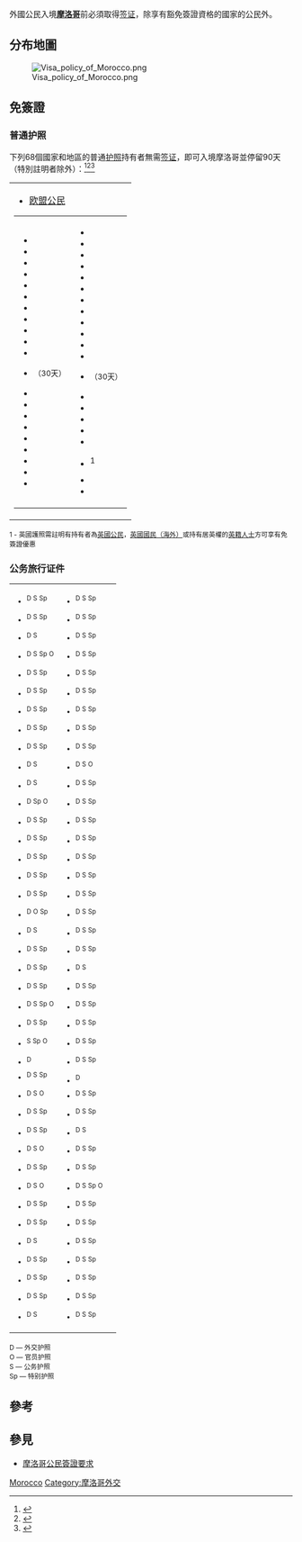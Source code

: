 外國公民入境'''[[摩洛哥|摩洛哥]]'''前必須取得[[签证|签证]]，除享有豁免簽證資格的國家的公民外。

==分布地圖==

[[File:Visa_policy_of_Morocco.png|thumb]]

==免簽證==
===普通护照===
下列68個國家和地區的普通[[护照|护照]]持有者無需[[签证|签证]]，即可入境摩洛哥並停留90天（特別註明者除外）：<ref>{{cite web|url=http://www.diplomatie.ma/Conseilsauxvoyageurs/tabid/156/language/en-US/Default.aspx|title=Formalités et procédures pour les visiteurs internationaux|publisher=Ministry of Foreign Affairs and Cooperation, Kingdom of Morocco|accessdate=27 Aug 2010|language=fr|archive-url=https://web.archive.org/web/20140326090947/http://www.diplomatie.ma/Conseilsauxvoyageurs/tabid/156/language/en-US/Default.aspx|archive-date=2014-03-26|dead-url=yes}}</ref><ref>{{cite web|url=http://www.moroccanconsulate.com/visa.cfm|title=Visa information|publisher=Consulate-General of Morocco, New York|accessdate=29 Sep 2013|archive-url=https://web.archive.org/web/20190517203847/http://www.moroccanconsulate.com/visa.cfm|archive-date=2019-05-17|dead-url=yes}}</ref><ref>{{Timatic Visa Policy|country=MA|accessdate=1 April 2017}}</ref>

{|style=" {{border-radius|1em}} {{box-shadow|0.1em|0.1em|0.5em|rgba(0,0,0,0.75)}}; background-color: white; border: 1px solid white; padding: 5px;"
|- style="vertical-align:top;"
|
*{{flagicon|European Union}} [[欧盟公民|欧盟公民]]
{|
|
*{{flag|Algeria}}
*{{flag|Andorra}}
*{{flag|Argentina}}
*{{flag|Australia}}
*{{flag|Bahrain}}
*{{flag|Brazil}}
*{{flag|Canada}}
*{{flag|Chile}}
*{{flag|China}}
*{{flag|Dominican Republic}}
*{{flag|Gabon}}
*{{flag|Hong Kong}}<small>（30天）</small>
*{{flag|Iceland}}
*{{flag|Indonesia}}
*{{flag|Ivory Coast}}
*{{flag|Japan}}
*{{flag|Kuwait}}
*{{flag|Liechtenstein}}
*{{flag|Macau}}
*{{flag|Malaysia}} 
*{{flag|Mexico}}
|valign=top|
*{{flag|Monaco}}
*{{flag|New Zealand}}
*{{flag|Niger}}
*{{flag|Norway}}
*{{flag|Oman}}
*{{flag|Peru}}
*{{flag|Philippines}}
*{{flag|Qatar}}
*{{flag|Russia}}
*{{flag|San Marino}}
*{{flag|Saudi Arabia}}
*{{flag|Senegal}}
*{{flag|Singapore}}<small>（30天）</small>
*{{flag|South Korea}}
*{{flag|Switzerland}}
*{{flag|Tunisia}}
*{{flag|Turkey}}
*{{flag|United Arab Emirates}}
*{{flag|United Kingdom}}<sup>1</sup>
*{{flag|United States}}
*{{flag|Venezuela}}
|}
|}
<sub>1 - 英國護照需註明有持有者為[[英國公民|英國公民]]，[[英國國民（海外）|英國國民（海外）]]或持有居英權的[[英籍人士|英籍人士]]方可享有免簽證優惠</sub>

=== 公务旅行证件 ===
{|style=" {{border-radius|1em}} {{box-shadow|0.1em|0.1em|0.5em|rgba(0,0,0,0.75)}}; background-color: white; border: 1px solid white; padding: 5px;"
|- style="vertical-align:top;"
|
<small>
*{{flag|Albania}} <sup>D</sup> <sup>S</sup> <sup>Sp</sup>
*{{flag|Argentina}} <sup>D</sup> <sup>S</sup> <sup>Sp</sup>
*{{flag|Austria}} <sup>D</sup> <sup>S</sup>
*{{flag|Azerbaijan}} <sup>D</sup> <sup>S</sup> <sup>Sp</sup> <sup>O</sup>
*{{flag|Bahrain}} <sup>D</sup> <sup>S</sup> <sup>Sp</sup>
*{{flag|Belgium}} <sup>D</sup> <sup>S</sup> <sup>Sp</sup>
*{{flag|Benin}} <sup>D</sup> <sup>S</sup> <sup>Sp</sup>
*{{flag|Bosnia and Herzegovina}} <sup>D</sup> <sup>S</sup> <sup>Sp</sup>
*{{flag|Brazil}} <sup>D</sup> <sup>S</sup> <sup>Sp</sup>
*{{flag|Bulgaria}} <sup>D</sup> <sup>S</sup>
*{{flag|Burkina Faso}} <sup>D</sup> <sup>S</sup>
*{{flag|China}} <sup>D</sup> <sup>Sp</sup> <sup>O</sup>
*{{flag|Colombia}} <sup>D</sup> <sup>S</sup> <sup>Sp</sup>
*{{flag|Congo}} <sup>D</sup> <sup>S</sup> <sup>Sp</sup>
*{{flag|Costa Rica}} <sup>D</sup> <sup>S</sup> <sup>Sp</sup>
*{{flag|Croatia}} <sup>D</sup> <sup>S</sup> <sup>Sp</sup>
*{{flag|Cyprus}} <sup>D</sup> <sup>S</sup> <sup>Sp</sup>
*{{flag|Czech Republic}} <sup>D</sup> <sup>O</sup> <sup>Sp</sup>
*{{flag|Denmark}} <sup>D</sup> <sup>S</sup>
*{{flag|Dominican Republic}} <sup>D</sup> <sup>S</sup> <sup>Sp</sup>
*{{flag|Egypt}} <sup>D</sup> <sup>S</sup> <sup>Sp</sup>
*{{flag|El Salvador}} <sup>D</sup> <sup>S</sup> <sup>Sp</sup>
*{{flag|Equatorial Guinea}} <sup>D</sup> <sup>S</sup> <sup>Sp</sup> <sup>O</sup>
*{{flag|Gabon}} <sup>D</sup> <sup>S</sup> <sup>Sp</sup>
*{{flag|Gambia}} <sup>S</sup> <sup>Sp</sup> <sup>O</sup>
*{{flag|Germany}} <sup>D</sup>
*{{flag|Greece}} <sup>D</sup> <sup>S</sup> <sup>Sp</sup>
*{{flag|Guatemala}} <sup>D</sup> <sup>S</sup> <sup>O</sup>
*{{flag|Guinea}} <sup>D</sup> <sup>S</sup> <sup>Sp</sup>
*{{flag|Guinea Bissau}} <sup>D</sup> <sup>S</sup> <sup>Sp</sup>
*{{flag|Honduras}} <sup>D</sup> <sup>S</sup> <sup>O</sup>
*{{flag|Hungary}} <sup>D</sup> <sup>S</sup> <sup>Sp</sup>
*{{flag|India}} <sup>D</sup> <sup>S</sup> <sup>O</sup>
*{{flag|Indonesia}} <sup>D</sup> <sup>S</sup> <sup>Sp</sup>
*{{flag|Italy}} <sup>D</sup> <sup>S</sup> <sup>Sp</sup>
*{{flag|Japan}} <sup>D</sup> <sup>S</sup>
*{{flag|Jordan}} <sup>D</sup> <sup>S</sup> <sup>Sp</sup>
*{{flag|Ivory Coast}} <sup>D</sup> <sup>S</sup> <sup>Sp</sup>
*{{flag|Jordan}} <sup>D</sup> <sup>S</sup> <sup>Sp</sup>
*{{flag|Kuwait}} <sup>D</sup> <sup>S</sup>
</small>
|valign=top|
<small>
*{{flag|Libya}} <sup>D</sup> <sup>S</sup> <sup>Sp</sup>
*{{flag|Lithuania}} <sup>D</sup> <sup>S</sup> <sup>Sp</sup>
*{{flag|Luxembourg}} <sup>D</sup> <sup>S</sup> <sup>Sp</sup>
*{{flag|Mali}} <sup>D</sup> <sup>S</sup> <sup>Sp</sup>
*{{flag|Mauritania}} <sup>D</sup> <sup>S</sup> <sup>Sp</sup>
*{{flag|Mexico}} <sup>D</sup> <sup>S</sup> <sup>Sp</sup>
*{{flag|Montenegro}} <sup>D</sup> <sup>S</sup> <sup>Sp</sup>
*{{flag|Netherlands}} <sup>D</sup> <sup>S</sup> <sup>Sp</sup>
*{{flag|Niger}} <sup>D</sup> <sup>S</sup> <sup>Sp</sup>
*{{flag|Nigeria}} <sup>D</sup> <sup>S</sup> <sup>O</sup>
*{{flag|Norway}} <sup>D</sup> <sup>S</sup> <sup>Sp</sup>
*{{flag|Oman}} <sup>D</sup> <sup>S</sup> <sup>Sp</sup>
*{{flag|Pakistan}} <sup>D</sup> <sup>S</sup> <sup>Sp</sup>
*{{flag|Paraguay}} <sup>D</sup> <sup>S</sup> <sup>Sp</sup>
*{{flag|Peru}} <sup>D</sup> <sup>S</sup> <sup>Sp</sup>
*{{flag|Philippines}} <sup>D</sup> <sup>S</sup> <sup>Sp</sup>
*{{flag|Poland}} <sup>D</sup> <sup>S</sup> <sup>Sp</sup>
*{{flag|Portugal}} <sup>D</sup> <sup>S</sup> <sup>Sp</sup>
*{{flag|Qatar}} <sup>D</sup> <sup>S</sup> <sup>Sp</sup>
*{{flag|Romania}} <sup>D</sup> <sup>S</sup> <sup>Sp</sup>
*{{flag|Russia}} <sup>D</sup> <sup>S</sup> 
*{{flag|Rwanda}} <sup>D</sup> <sup>S</sup> <sup>Sp</sup>
*{{flag|圣多美和普林西比}} <sup>D</sup> <sup>S</sup> <sup>Sp</sup>
*{{flag|Serbia}} <sup>D</sup> <sup>S</sup> <sup>Sp</sup>
*{{flag|Senegal}} <sup>D</sup> <sup>S</sup> <sup>Sp</sup>
*{{flag|Sierra Leone}} <sup>D</sup> <sup>S</sup> <sup>Sp</sup>
*{{flag|Singapore}} <sup>D</sup>
*{{flag|Slovenia}} <sup>D</sup> <sup>S</sup> <sup>Sp</sup>
*{{flag|South Korea}} <sup>D</sup> <sup>S</sup> <sup>Sp</sup>
*{{flag|Spain}} <sup>D</sup> <sup>S</sup>
*{{flag|Sudan}} <sup>D</sup> <sup>S</sup> <sup>Sp</sup>
*{{flag|Switzerland}} <sup>D</sup> <sup>S</sup> <sup>Sp</sup>
*{{flag|Thailand}} <sup>D</sup> <sup>S</sup> <sup>Sp</sup> <sup>O</sup>
*{{flag|Tunisia}} <sup>D</sup> <sup>S</sup> <sup>Sp</sup> 
*{{flag|Turkey}} <sup>D</sup> <sup>S</sup> <sup>Sp</sup> 
*{{flag|Ukraine}} <sup>D</sup> <sup>S</sup> <sup>Sp</sup> 
*{{flag|United Arab Emirates}} <sup>D</sup> <sup>S</sup> <sup>Sp</sup>
*{{flag|Uruguay}} <sup>D</sup> <sup>S</sup> <sup>Sp</sup> 
*{{flag|Vietnam}} <sup>D</sup> <sup>S</sup> <sup>Sp</sup>
*{{flag|Yemen}} <sup>D</sup> <sup>S</sup> <sup>Sp</sup>
</small>
|
|}

<sub>D — 外交护照</sub><br>
<sub>O — 官员护照</sub><br>
<sub>S — 公务护照</sub><br>
<sub>Sp — 特别护照</sub><br>

==參考==
{{Reflist}}

==參見==
*[[摩洛哥公民簽證要求|摩洛哥公民簽證要求]]

{{各国签证信息}}

[[Category:各國簽證政策|Morocco]]
[[Category:摩洛哥外交|Category:摩洛哥外交]]